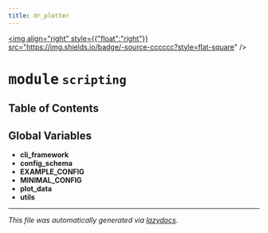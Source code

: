 ```yaml
---
title: dr_plotter
---
```


<a href="https://github.com/drothermel/%24%7BREPO%7D/blob/main/src/dr_plotter/scripting.py"><img align="right" style={{"float":"right"}} src="https://img.shields.io/badge/-source-cccccc?style=flat-square" /></a>

# <kbd>module</kbd> `scripting`



## Table of Contents



**Global Variables**
---------------
- **cli_framework**
- **config_schema**
- **EXAMPLE_CONFIG**
- **MINIMAL_CONFIG**
- **plot_data**
- **utils**




---

_This file was automatically generated via [lazydocs](https://github.com/ml-tooling/lazydocs)._
